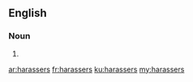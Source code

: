 ==English==

===Noun===
{{head|en|plural}}

# {{plural of|harasser|lang=en|nocat=1}}

[[ar:harassers]]
[[fr:harassers]]
[[ku:harassers]]
[[my:harassers]]
